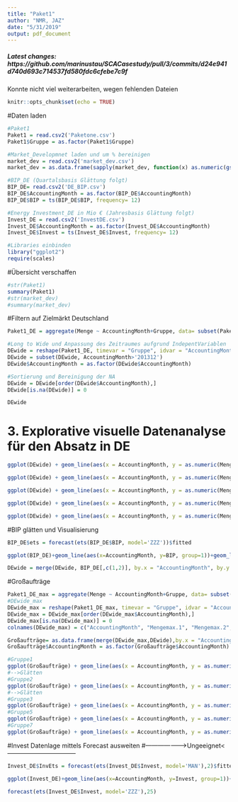 ```yaml
---
title: "Paket1"
author: "NMR, JAZ"
date: "5/31/2019"
output: pdf_document
---
```


##### Latest changes: https://github.com/marinustau/SCACasestudy/pull/3/commits/d24e941d740d693c714537fd580fdc6cfebe7c9f
Konnte nicht viel weiterarbeiten, wegen fehlenden Dateien




```r
knitr::opts_chunk$set(echo = TRUE)
```

#Daten laden
```r
#Paket1
Paket1 = read.csv2('Paketone.csv')
Paket1$Gruppe = as.factor(Paket1$Gruppe)

#Market_Developmnet laden und um % bereinigen
market_dev = read.csv2('market_dev.csv')
market_dev = as.data.frame(sapply(market_dev, function(x) as.numeric(gsub("%", "", x))))

#BIP_DE (Quartalsbasis Glättung folgt)
BIP_DE= read.csv2('DE_BIP.csv')
BIP_DE$AccountingMonth = as.factor(BIP_DE$AccountingMonth)
BIP_DE$BIP = ts(BIP_DE$BIP, frequency= 12)

#Energy Investment_DE in Mio € (Jahresbasis Glättung folgt)
Invest_DE = read.csv2('InvestDE.csv')
Invest_DE$AccountingMonth = as.factor(Invest_DE$AccountingMonth)
Invest_DE$Invest = ts(Invest_DE$Invest, frequency= 12)

#Libraries einbinden
library("ggplot2")
require(scales)
```

#Übersicht verschaffen
```r
#str(Paket1)
summary(Paket1)
#str(market_dev)
#summary(market_dev)
```

#Filtern auf Zielmärkt Deutschland
```r
Paket1_DE = aggregate(Menge ~ AccountingMonth+Gruppe, data= subset(Paket1, Landeskürzel =='DE'), sum)

#Long to Wide und Anpassung des Zeitraumes aufgrund IndepentVariablen
DEwide = reshape(Paket1_DE, timevar = "Gruppe", idvar = "AccountingMonth", direction = "wide")
DEwide = subset(DEwide, AccountingMonth>'201312')
DEwide$AccountingMonth = as.factor(DEwide$AccountingMonth)

#Sortierung und Bereinigung der NA
DEwide = DEwide[order(DEwide$AccountingMonth),]
DEwide[is.na(DEwide)] = 0

DEwide
```

# 3. Explorative visuelle Datenanalyse für den Absatz in DE
```r

ggplot(DEwide) + geom_line(aes(x = AccountingMonth, y = as.numeric(Menge.1), ymin = 0, ymax = 20), group = 1) + theme(axis.text.x = element_text(angle = 90))

ggplot(DEwide) + geom_line(aes(x = AccountingMonth, y = as.numeric(Menge.2), ymin = 0, ymax = 20), group = 1) + theme(axis.text.x = element_text(angle = 90))

ggplot(DEwide) + geom_line(aes(x = AccountingMonth, y = as.numeric(Menge.3), ymin = 0, ymax = 20), group = 1) + theme(axis.text.x = element_text(angle = 90))

ggplot(DEwide) + geom_line(aes(x = AccountingMonth, y = as.numeric(Menge.5), ymin = 0, ymax = 20), group = 1) + theme(axis.text.x = element_text(angle = 90))

ggplot(DEwide) + geom_line(aes(x = AccountingMonth, y = as.numeric(Menge.7), ymin = 0, ymax = 20), group = 1) + theme(axis.text.x = element_text(angle = 90))
```

#BIP glätten und Visualisierung
```r

BIP_DE$ets = forecast(ets(BIP_DE$BIP, model='ZZZ'))$fitted

ggplot(BIP_DE)+geom_line(aes(x=AccountingMonth, y=BIP, group=1))+geom_line(aes(x=AccountingMonth, y=ets, group=1),colour='pink')+theme(axis.text.x = element_text(angle = 90, hjust = 1))

DEwide = merge(DEwide, BIP_DE[,c(1,2)], by.x = "AccountingMonth", by.y = "AccountingMonth")
```
#Großaufträge
```r

Paket1_DE_max = aggregate(Menge ~ AccountingMonth+Gruppe, data= subset(Paket1, Landeskuerzel =='DE'), max)
#DEwide_max
DEwide_max = reshape(Paket1_DE_max, timevar = "Gruppe", idvar = "AccountingMonth", direction = "wide")
DEwide_max = DEwide_max[order(DEwide_max$AccountingMonth),]
DEwide_max[is.na(DEwide_max)] = 0
colnames(DEwide_max) = c("AccountingMonth", "Mengemax.1", "Mengemax.2", "Mengemax.3", "Mengemax.5", "Mengemax.7")

Großaufträge= as.data.frame(merge(DEwide_max,DEwide),by.x = "AccountingMonth", by.y = "AccountingMonth")
Großaufträge$AccountingMonth = as.factor(Großaufträge$AccountingMonth)

#Gruppe1
ggplot(Großaufträge) + geom_line(aes(x = AccountingMonth, y = as.numeric(Menge.1)), group = 1)+geom_point(aes(x = AccountingMonth, y = as.numeric(Mengemax.1)), group = 1) + theme(axis.text.x = element_text(angle = 90))+geom_hline(yintercept=mean(DEwide$Menge.1), color = "red")
#-->Glätten
#Gruppe2
ggplot(Großaufträge) + geom_line(aes(x = AccountingMonth, y = as.numeric(Menge.2)), group = 1)+geom_point(aes(x = AccountingMonth, y = as.numeric(Mengemax.2)), group = 1) + theme(axis.text.x = element_text(angle = 90))+geom_hline(yintercept=mean(DEwide$Menge.2), color = "red")
#-->Glätten
#Gruppe3
ggplot(Großaufträge) + geom_line(aes(x = AccountingMonth, y = as.numeric(Menge.3)), group = 1)+geom_point(aes(x = AccountingMonth, y = as.numeric(Mengemax.3)), group = 1) + theme(axis.text.x = element_text(angle = 90))+geom_hline(yintercept=mean(DEwide$Menge.3), color = "red")
#Gruppe5
ggplot(Großaufträge) + geom_line(aes(x = AccountingMonth, y = as.numeric(Menge.5)), group = 1)+geom_point(aes(x = AccountingMonth, y = as.numeric(Mengemax.5)), group = 1) + theme(axis.text.x = element_text(angle = 90))+geom_hline(yintercept=mean(DEwide$Menge.5), color = "red")
#Gruppe7
ggplot(Großaufträge) + geom_line(aes(x = AccountingMonth, y = as.numeric(Menge.7)), group = 1)+geom_point(aes(x = AccountingMonth, y = as.numeric(Mengemax.7)), group = 1) + theme(axis.text.x = element_text(angle = 90))+geom_hline(yintercept=mean(DEwide$Menge.7), color = "red")
```



#Invest Datenlage mittels Forecast ausweiten
#-------------------->Ungeeignet<---------------------------------
```r
Invest_DE$InvEts = forecast(ets(Invest_DE$Invest, model='MAN'),2)$fitted

ggplot(Invest_DE)+geom_line(aes(x=AccountingMonth, y=Invest, group=1))+geom_line(aes(x=AccountingMonth, y=InvEts, group=1),colour='pink')+theme(axis.text.x = element_text(angle = 90, hjust = 1))

forecast(ets(Invest_DE$Invest, model='ZZZ'),25)
```




